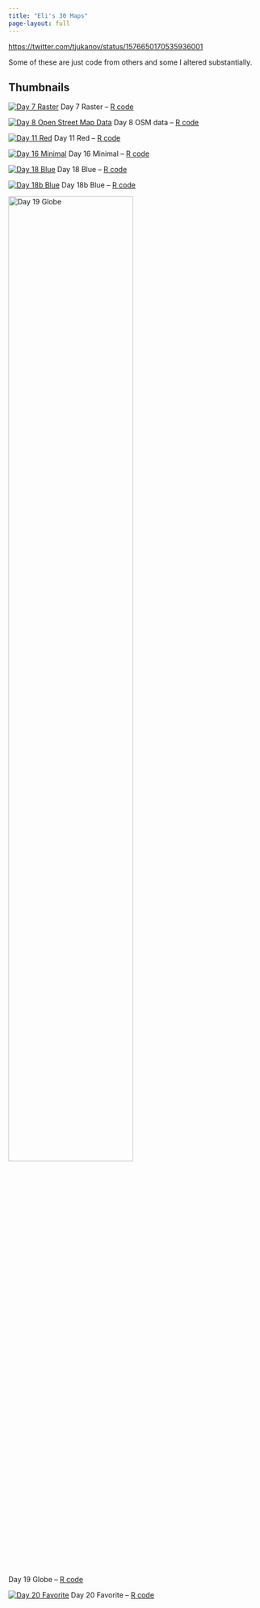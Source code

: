 ```yaml
---
title: "Eli's 30 Maps"
page-layout: full
---
```


[https://twitter.com/tjukanov/status/1576650170535936001](https://twitter.com/tjukanov/status/1576650170535936001)

Some of these are just code from others and some I altered substantially.

## Thumbnails

::: {layout-ncol=2  layout-valign="bottom" layout-halign="center"}
[![Day 7 Raster](content/day7_files/figure-html/unnamed-chunk-7-1.png)](content/day7.html)
Day 7 Raster -- [R code](https://github.com/eeholmes/30Maps/blob/main/R/day7.R)

[![Day 8 Open Street Map Data](content/day8_files/figure-html/unnamed-chunk-2-1.png)](content/day8.html)
Day 8 OSM data -- [R code](https://github.com/eeholmes/30Maps/blob/main/R/day8.R)

[![Day 11 Red](content/day11_files/figure-html/unnamed-chunk-4-1.png)](content/day11.html)
Day 11 Red -- [R code](https://github.com/eeholmes/30Maps/blob/main/R/day11.R)

[![Day 16 Minimal](content/day16_files/figure-html/unnamed-chunk-2-1.png)](content/day16.html)
Day 16 Minimal -- [R code](https://github.com/eeholmes/30Maps/blob/main/R/day16.R)

[![Day 18 Blue](content/day18_files/figure-html/unnamed-chunk-3-1.png)](content/day18.html)
Day 18 Blue -- [R code](https://github.com/eeholmes/30Maps/blob/main/R/day19.R)

[![Day 18b Blue](content/day18b_files/figure-html/unnamed-chunk-4-1.png)](content/day18b.html)
Day 18b Blue -- [R code](https://github.com/eeholmes/30Maps/blob/main/R/day18b.R)

[![Day 19 Globe](content/globe_elevation.png){fig-align="center" width=70% }](content/day19.html)<br>
Day 19 Globe -- [R code](https://github.com/eeholmes/30Maps/blob/main/R/day19.R)

[![Day 20 Favorite](content/day20_files/figure-html/unnamed-chunk-17-1.png)](content/day20.html)
Day 20 Favorite -- [R code](https://github.com/eeholmes/30Maps/blob/main/R/day20.R)

:::